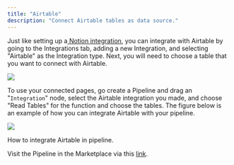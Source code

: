 ```yaml
---
title: "Airtable"
description: "Connect Airtable tables as data source."
---
```


Just like setting up a[ Notion integration](/vectorshift/platform/integrations/notion), you can integrate with Airtable by going to the Integrations tab, adding a new Integration, and selecting "Airtable" as the Integration type. Next, you will need to choose a table that you want to connect with Airtable.

![](/images/22.png)

To use your connected pages, go create a Pipeline and drag an "`Integration`" node, select the Airtable integration you made, and choose "Read Tables" for the function and choose the tables. The figure below is an example of how you can integrate Airtable with your pipeline.

![](/images/23.png)

How to integrate Airtable in pipeline.

Visit the Pipeline in the Marketplace via this [link](https://app.vectorshift.ai/marketplace?pipeline%5Fid=64e216ea94dda4c4053dc26c).